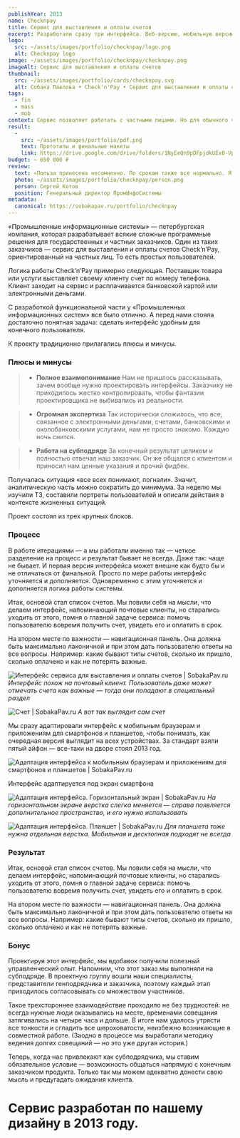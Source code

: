 ```yaml
---
publishYear: 2013
name: Checknpay
title: Сервис для выставления и оплаты счетов
excerpt: Разработали сразу три интерфейса. Веб-версию, мобильную версию сайта и приложение для смартфонов.
logo:
  src: ~/assets/images/portfolio/checknpay/logo.png
  alt: Checknpay logo
image: ~/assets/images/portfolio/checknpay/checknpay.png
imageAlt: Сервис для выставления и оплаты счетов
thumbnail:
  src: ~/assets/images/portfolio/cards/checknpay.svg
  alt: Собака Павлова • Check'n'Pay • Сервис для выставления и оплаты счетов
tags:
  - fin
  - mass
  - mob
context: Сервис позволяет работать с частными лицами. Но для обычного человека само понятие выставленного счета — что-то из области бухгалтерии. Поэтому интерфейс должен быть простым — примерно на уровне электронной почты.
result:
  -
    src: ~/assets/images/portfolio/pdf.png
    text: Прототипы и финальные макеты
    link: https://drive.google.com/drive/folders/1NyEeQn9pDFpjdkUEx0-Vp_EzI-WKQ_Lg
budget: ~ 650 000 ₽
review: 
  text: «Польза принесена несомненно. По срокам также все нормально. Я сознательно начал работу по подготовке мокапов на спринт раньше реализации — и все сошлось. Тесное общение было очень продуктивным. Спасибо за терпение, потому что я вел себя как «плохой» заказчик (не специально). Затягивал, откладывал, переносил… »
  photo: ~/assets/images/portfolio/checknpay/person.png
  person: Сергей Котов
  position: Генеральный директор ПромИнфоСистемы
metadata:
  canonical: https://sobakapav.ru/portfolio/checknpay
---
```


«Промышленные информационные системы» — петербургская компания, которая разрабатывает всякие сложные программные решения для государственных и частных заказчиков. Один из таких заказчиков — сервис для выставления и оплаты счетов Check’n’Pay, ориентированный на частных лиц. То есть простых пользователей.

Логика работы Check’n’Pay примерно следующая. Поставщик товара или услуги выставляет своему клиенту счет по номеру телефона. Клиент заходит на сервис и расплачивается банковской картой или электронными деньгами.

С разработкой функциональной части у «Промышленных информационных систем» все было отлично. А перед нами стояла достаточно понятная задача: сделать интерфейс удобным для конечного пользователя.

К проекту традиционно прилагались плюсы и минусы.

### Плюсы и минусы

>+ **Полное взаимопонимание**
>Нам не пришлось рассказывать, зачем вообще нужно проектировать интерфейсы. Заказчику не приходилось жестко контролировать, чтобы фантазии проектировщика не  выбивались из реальности.

>+ **Огромная экспертиза**
>Так исторически сложилось, что все, связанное с электронными деньгами, счетами, банковскими и околобанковскими услугами, нам не просто знакомо. Каждую ночь снится.

>- **Работа на субподряде**
>За конечный результат целиком и полностью отвечал наш заказчик. Он же общался с клиентом и приносил нам ценные указания и прочий фидбек.

Получалась ситуация «все всех понимают, погнали». Значит, аналитическую часть можно сократить до минимума. За неделю мы изучили ТЗ, составили портреты пользователей и описали действия в контексте жизненных ситуаций.

Проект состоял из трех крупных блоков.

### Процесс

В работе итерациями — а мы работали именно так — четкое разделение на процесс и результат бывает не всегда. Даже так: чаще не бывает. И первая версия интерфейса может внешне как будто бы и не отличаться от финальной. Просто по мере работы интерфейс уточняется и дополняется. Одновременно с этим уточняется и дополняется логика работы системы.

Итак, основой стал список счетов. Мы ловили себя на мысли, что делаем интерфейс, напоминающий почтовые клиенты, но старались уходить от этого, помня о главной задаче сервиса: помочь пользователю вовремя получить счет, увидеть его и оплатить в срок.

На втором месте по важности — навигационная панель. Она должна быть максимально лаконичной и при этом дать пользователю ответы на все вопросы. Например: какие бывают типы счетов, сколько их пришло, сколько оплачено и как не потерять важные.

![Интерфейс сервиса для выставления и оплаты счетов | SobakaPav.ru](~/assets/images/portfolio/checknpay/1.png)
_Интерфейс похож на почтовый клиент. Пользователь даже может отмечать счета как важные — тогда они попадают в специальный раздел_

![Счет | SobakaPav.ru](~/assets/images/portfolio/checknpay/2.png)
_А вот так выглядит сам счет_

Мы сразу адаптировали интерфейс к мобильным браузерам и приложениям для смартфонов и планшетов, чтобы понимать, как очередная версия выглядит на всех устройствах. За стандарт взяли пятый айфон — все-таки на дворе стоял 2013 год.

![Адаптация интерфейса к мобильным браузерам и приложениям для смартфонов и планшетов | SobakaPav.ru](~/assets/images/portfolio/checknpay/3.png)

Интерфейс адаптируется под экран смартфона

![Адаптация интерфейса. Горизонтальный экран | SobakaPav.ru](~/assets/images/portfolio/checknpay/4.png)
_На горизонтальном экране верстка слегка меняется — справа появляется дополнительное пространство, и его нужно использовать_

![Адаптация интерфейса. Планшет | SobakaPav.ru](~/assets/images/portfolio/checknpay/5.png)
_Для планшета тоже нужна отдельная верстка. Мобильная и десктопная подходят не всегда_

### Результат

Итак, основой стал список счетов. Мы ловили себя на мысли, что делаем интерфейс, напоминающий почтовые клиенты, но старались уходить от этого, помня о главной задаче сервиса: помочь пользователю вовремя получить счет, увидеть его и оплатить в срок.

На втором месте по важности — навигационная панель. Она должна быть максимально лаконичной и при этом дать пользователю ответы на все вопросы. Например: какие бывают типы счетов, сколько их пришло, сколько оплачено и как не потерять важные.

### Бонус

Проектируя этот интерфейс, мы вдобавок получили полезный управленческий опыт. Напомним, что этот заказ мы выполняли на субподряде. В проектную группу вошли наши специалисты, представители генподрядчика и заказчика, поэтому каждый этап приходилось согласовывать со множеством участников.

Такое трехстороннее взаимодействие проходило не без трудностей: не всегда нужные люди оказывались на месте, временами совещания затягивались на четыре часа и дольше. В итоге нам удалось утрясти все тонкости и сгладить все шероховатости, неизбежно возникающие в совместной работе. (Заодно в процессе мы выработали методику ведения долгих совещаний — но это уже другая история.)

Теперь, когда нас привлекают как субподрядчика, мы ставим обязательное условие — возможность общаться напрямую с конечным заказчиком продукта. Только так мы можем адекватно донести свою мысль и предугадать ожидания клиента.

# Сервис разработан по нашему дизайну в 2013 году.
